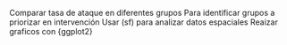 Comparar tasa de ataque en diferentes grupos
Para identificar grupos a priorizar en intervención
Usar (sf) para analizar datos espaciales
Reaizar graficos con {ggplot2}